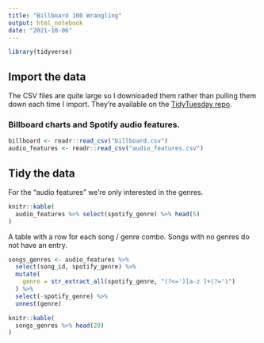 ```yaml
---
title: "Billboard 100 Wrangling"
output: html_notebook
date: "2021-10-06"
---
```


```r
library(tidyverse)
```

## Import the data

The CSV files are quite large so I downloaded them rather than pulling them down each time I import. They're available on the [TidyTuesday repo](https://github.com/rfordatascience/tidytuesday/tree/master/data/2021/2021-09-14). 

### Billboard charts and Spotify audio features.
```r
billboard <- readr::read_csv("billboard.csv")
audio_features <- readr::read_csv("audio_features.csv")
```

## Tidy the data

For the "audio features" we're only interested in the genres.

```r
knitr::kable(
  audio_features %>% select(spotify_genre) %>% head(5)
)
```

A table with a row for each song / genre combo. Songs with no genres do not have an entry.

```r
songs_genres <- audio_features %>%
  select(song_id, spotify_genre) %>%
  mutate(
    genre = str_extract_all(spotify_genre, "(?<=')[a-z ]+(?=')")
  ) %>%
  select(-spotify_genre) %>%
  unnest(genre)
```

```r
knitr::kable(
  songs_genres %>% head(20)
)
```
